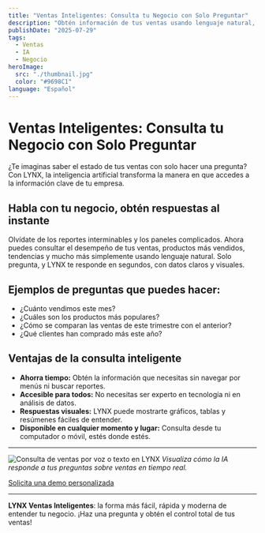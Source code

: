 ```yaml
---
title: "Ventas Inteligentes: Consulta tu Negocio con Solo Preguntar"
description: "Obtén información de tus ventas usando lenguaje natural, sin reportes complejos."
publishDate: "2025-07-29"
tags:
  - Ventas
  - IA
  - Negocio
heroImage:
  src: "./thumbnail.jpg"
  color: "#9698C1"
language: "Español"
---
```


# Ventas Inteligentes: Consulta tu Negocio con Solo Preguntar

¿Te imaginas saber el estado de tus ventas con solo hacer una pregunta? Con LYNX, la inteligencia artificial transforma la manera en que accedes a la información clave de tu empresa.

## Habla con tu negocio, obtén respuestas al instante

Olvídate de los reportes interminables y los paneles complicados. Ahora puedes consultar el desempeño de tus ventas, productos más vendidos, tendencias y mucho más simplemente usando lenguaje natural. Solo pregunta, y LYNX te responde en segundos, con datos claros y visuales.

## Ejemplos de preguntas que puedes hacer:
- ¿Cuánto vendimos este mes?
- ¿Cuáles son los productos más populares?
- ¿Cómo se comparan las ventas de este trimestre con el anterior?
- ¿Qué clientes han comprado más este año?

## Ventajas de la consulta inteligente
- **Ahorra tiempo:** Obtén la información que necesitas sin navegar por menús ni buscar reportes.
- **Accesible para todos:** No necesitas ser experto en tecnología ni en análisis de datos.
- **Respuestas visuales:** LYNX puede mostrarte gráficos, tablas y resúmenes fáciles de entender.
- **Disponible en cualquier momento y lugar:** Consulta desde tu computador o móvil, estés donde estés.

---

![Consulta de ventas por voz o texto en LYNX](./thumbnail.jpg)
*Visualiza cómo la IA responde a tus preguntas sobre ventas en tiempo real.*

[Solicita una demo personalizada](https://tudominio.com/contacto)

---

**LYNX Ventas Inteligentes**: la forma más fácil, rápida y moderna de entender tu negocio. ¡Haz una pregunta y obtén el control total de tus ventas!

